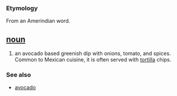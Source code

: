 === Etymology ===
From an Amerindian word.

== [[noun]] ==
#an avocado based greenish dip with onions, tomato, and spices. Common to Mexican cuisine, it is often served with [[tortilla]] chips.

=== See also ===
*[[avocado]]